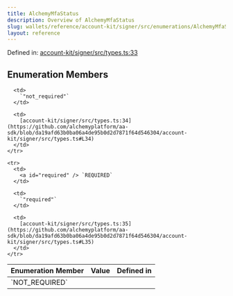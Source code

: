 ```yaml
---
title: AlchemyMfaStatus
description: Overview of AlchemyMfaStatus
slug: wallets/reference/account-kit/signer/src/enumerations/AlchemyMfaStatus
layout: reference
---
```


Defined in: [account-kit/signer/src/types.ts:33](https://github.com/alchemyplatform/aa-sdk/blob/da19afd63b0ba06a4de95b0d2d7871f64d546304/account-kit/signer/src/types.ts#L33)

## Enumeration Members

<table>
  <thead>
    <tr>
      <th align="left">Enumeration Member</th>
      <th align="left">Value</th>
      <th align="left">Defined in</th>
    </tr>
  </thead>

  <tbody>
    <tr>
      <td>
        <a id="not_required" /> `NOT_REQUIRED`
      </td>

      <td>
        `"not_required"`
      </td>

      <td>
        [account-kit/signer/src/types.ts:34](https://github.com/alchemyplatform/aa-sdk/blob/da19afd63b0ba06a4de95b0d2d7871f64d546304/account-kit/signer/src/types.ts#L34)
      </td>
    </tr>

    <tr>
      <td>
        <a id="required" /> `REQUIRED`
      </td>

      <td>
        `"required"`
      </td>

      <td>
        [account-kit/signer/src/types.ts:35](https://github.com/alchemyplatform/aa-sdk/blob/da19afd63b0ba06a4de95b0d2d7871f64d546304/account-kit/signer/src/types.ts#L35)
      </td>
    </tr>

  </tbody>
</table>
